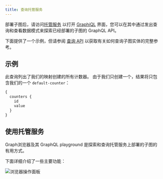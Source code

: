 ```yaml
---
title: 查询托管服务
---
```


部署子图后，请访问[托管服务](https://thegraph.com/hosted-service/) 以打开 [GraphiQL](https://github.com/graphql/graphiql) 界面，您可以在其中通过发出查询和查看数据模式来探索已经部署的子图的 GraphQL API。

下面提供了一个示例，但请参阅 [查询 API](/querying/graphql-api) 以获取有关如何查询子图实体的完整参考。

## 示例

此查询列出了我们的映射创建的所有计数器。 由于我们只创建一个，结果将只包含我们的一个 `default-counter`：

```graphql
{
  counters {
    id
    value
  }
}
```

## 使用托管服务

Graph浏览器及其 GraphQL playground 是探索和查询托管服务上部署的子图的有用方式。

下面详细介绍了一些主要功能：

![浏览器操作面板](/img/explorer-playground.png)
